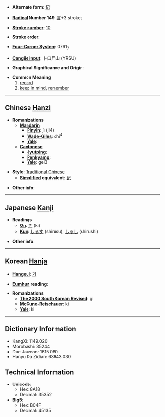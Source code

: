 * '''Alternate form''': [[记]]

* '''[[Wiktionary:Chinese radical index| Radical]] Number 149''': [[Wiktionary:Chinese radical index 言|言]]+3 strokes

* '''[[Wiktionary:Chinese total strokes index|Stroke number]]''': [[Wiktionary:Chinese total strokes index 10|10]]

* '''Stroke order''': 

* '''[[Wiktionary:Chinese four corner index|Four-Corner System]]''': 0761<sub>7</sub>

* '''[[Wiktionary:Chinese Cangjie index|Cangjie input]]''': 卜口尸山 (YRSU)

* '''Graphical Significance and Origin''': 

* '''Common Meaning'''
*#[[record]]
*# [[keep in mind]], [[remember]]

----

== Chinese [[Hanzi]] ==

* '''Romanizations'''
** '''[[Mandarin]]'''
*** '''[[Pinyin]]''': jì (ji4)
*** '''[[Wade-Giles]]''': chi<sup>4</sup>
*** '''[[Yale]]''': 
** '''[[Cantonese]]'''
*** '''[[Jyutping]]''':
*** '''[[Penkyamp]]''': 
*** '''[[Yale]]''': gei3

* '''Style''': [[Traditional Chinese]] 
** '''[[Simplified Chinese|Simplified]] equivalent''': [[记]]

* '''Other info''': 

----

== Japanese [[Kanji]] ==

* '''Readings'''
** '''[[On]]''': [[き]] (ki)
** '''[[Kun]]''': [[しるす]] (shirusu), [[しるし]] (shirushi)

* '''Other info''':  

----

== Korean [[Hanja]] ==

* '''[[Hangeul]]''': [[기]]

* '''[[Eumhun]] reading''': 

* '''Romanizations'''
** '''[[The 2000 South Korean Revised Romanization|The 2000 South Korean Revised]]''': gi
** '''[[McCune-Reischauer]]''': ki
** '''[[Yale]]''': ki

----

== Dictionary Information ==

* KangXi: 1149.020
* Morobashi: 35244
* Dae Jaweon: 1615.060
* Hanyu Da Zidian: 63943.030

== Technical Information ==

* '''Unicode''':
** Hex: 8A18
** Decimal: 35352
* '''Big5''':
** Hex: B04F
** Decimal: 45135